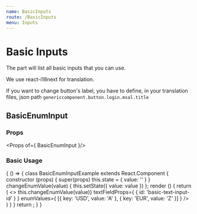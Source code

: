 ```yaml
---
name: BasicInputs
route: /BasicInputs
menu: Inputs
---
```


# Basic Inputs

The part will list all basic inputs that you can use.

We use react-i18next for translation.

If you want to change button's label, you have to define, in your translation files,
json path `genericcomponent.button.login.msal.title`

## BasicEnumInput

### Props

<Props of={ BasicEnumInput }/>

### Basic Usage

<Playground>
{ () => {
     class BasicEnumInputExample extends React.Component {
             constructor (props) {
                 super(props)
                 this.state = { value: '' }
             }
             changeEnumValue(value) {
                this.setState({ value: value })
             };
             render () {
                return (
                        <>
                            <BasicEnumInput
                             label='Here is a label'
                             value={this.state.value}
                             changeEnumField={(value) => this.changeEnumValue(value)}
                             textFieldProps={
                                {
                                  id: 'basic-text-input-id'
                                }
                            }
                             enumValues={
                                 [{
                                   key: 'USD',
                                   value: 'A'
                                 },
                                 {
                                   key: 'EUR',
                                   value: 'Z'
                                 }]
                             }
                           />
                       </>
                )
            }
     }
   return <BasicEnumInputExample/>;
   }
}

</Playground>
